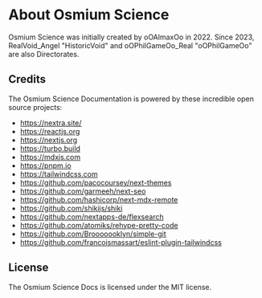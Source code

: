 
# About Osmium Science
Osmium Science was initially created by oOAlmaxOo in 2022. Since 2023, RealVoid_Angel "HistoricVoid" and oOPhilGameOo_Real "oOPhilGameOo" are also Directorates.

## Credits
The Osmium Science Documentation is powered by these incredible open source projects:
- https://nextra.site/
- https://reactjs.org
- https://nextjs.org
- https://turbo.build
- https://mdxjs.com
- https://pnpm.io
- https://tailwindcss.com
- https://github.com/pacocoursey/next-themes
- https://github.com/garmeeh/next-seo
- https://github.com/hashicorp/next-mdx-remote
- https://github.com/shikijs/shiki
- https://github.com/nextapps-de/flexsearch
- https://github.com/atomiks/rehype-pretty-code
- https://github.com/Brooooooklyn/simple-git
- https://github.com/francoismassart/eslint-plugin-tailwindcss

## License
The Osmium Science Docs is licensed under the MIT license.